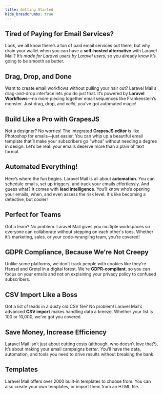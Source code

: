```yaml
---
title: Getting Started
hide_breadcrumbs: true
---
```



## Tired of Paying for Email Services?

Look, we all know there’s a ton of paid email services out there, but why drain your wallet when you can have a **self-hosted alternative** with Laravel Mail? It’s *made for Laravel users by Laravel users*, so you already know it’s going to be smooth as butter.

## Drag, Drop, and Done

Want to create email workflows without pulling your hair out? Laravel Mail’s drag-and-drop interface lets you do just that. It’s powered by **Laravel Workflows**—no more piecing together email sequences like Frankenstein’s monster. Just drag, drop, and *voilà*, you’ve got automated magic!

## Build Like a Pro with GrapesJS

Not a designer? No worries! The integrated **GrapesJS editor** is like Photoshop for emails—just easier. You can whip up a beautiful email template that’ll make your subscribers go “whoa” without needing a degree in design. Let’s be real: your emails deserve more than a plain ol’ text format.

## Automated Everything!

Here’s where the fun begins. Laravel Mail is all about **automation**. You can schedule emails, set up triggers, and track your emails effortlessly. And guess what? It comes with **lead intelligence**. You’ll know who’s opening your emails, when, and even assess the risk level. It's like becoming a detective, but cooler!

## Perfect for Teams

Got a team? No problem. Laravel Mail gives you multiple workspaces so everyone can collaborate without stepping on each other's toes. Whether it’s marketing, sales, or your code-wrangling team, you’re covered!

## GDPR Compliance, Because We’re Not Creepy

Unlike some platforms, we don't track people with cookies like they're Hansel and Gretel in a digital forest. We're **GDPR-compliant**, so you can focus on your emails and not on explaining your privacy policy to confused subscribers.

## CSV Import Like a Boss

Got a list of leads in a dusty old CSV file? No problem! Laravel Mail’s advanced **CSV import** makes handling data a breeze. Whether your list is 100 or 10,000, we’ve got you covered.

## Save Money, Increase Efficiency

Laravel Mail isn’t just about cutting costs (although, who doesn’t love that?). It’s about making your email campaigns *better*. You’ll have the data, automation, and tools you need to drive results without breaking the bank.


## Templates

Laravel Mail offers over 2000 built-in templates to choose from.
You can also create your own templates, or import them from an HTML file.